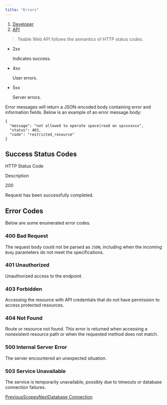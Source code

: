 ```yaml
---
title: "Errors"
---
```


1. [Developer](/developer)
2. [API](/developer/api)

> Teable Web API follows the semantics of HTTP status codes.

* 2xx

  Indicates success.

* 4xx

  User errors.

* 5xx

  Server errors.

Error messages will return a JSON-encoded body containing error and information fields. Below is an example of an error message body:

```
{
  "message": "not allowed to operate space|read on spcxxxxxx",
  "status": 403,
  "code": "restricted_resource"
}
```

## Success Status Codes

HTTP Status Code

Description

200

Request has been successfully completed.

## Error Codes

Below are some enumerated error codes.

### 400 Bad Request

The request body could not be parsed as `JSON`, including when the incoming `Body` parameters do not meet the specifications.

### 401 Unauthorized

Unauthorized access to the endpoint.

### 403 Forbidden

Accessing the resource with API credentials that do not have permission to access protected resources.

### 404 Not Found

Route or resource not found. This error is returned when accessing a nonexistent resource path or when the requested method does not match.

### 500 Internal Server Error

The server encountered an unexpected situation.

### 503 Service Unavailable

The service is temporarily unavailable, possibly due to timeouts or database connection failures.

[PreviousScopes](/developer/api/scopes)[NextDatabase Connection](/developer/database-connection)
